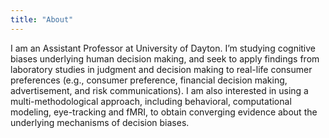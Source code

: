 ```yaml
---
title: "About"
---
```


I am an Assistant Professor at University of Dayton. I'm studying cognitive biases underlying human decision making, and seek to apply findings from laboratory studies in judgment and decision making to real-life consumer preferences (e.g., consumer preference, financial decision making, advertisement, and risk communications). I am also interested in using a multi-methodological approach, including behavioral, computational modeling, eye-tracking and fMRI, to obtain converging evidence about the underlying mechanisms of decision biases.